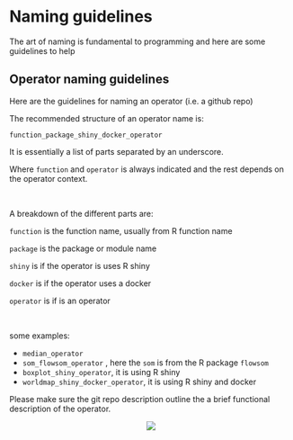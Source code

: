 # Naming guidelines

The art of naming is fundamental to programming and here are some guidelines to help

## Operator naming guidelines {-}

Here are the guidelines for naming an operator (i.e. a github repo)

The recommended structure of an operator name is:

`function_package_shiny_docker_operator`

It is essentially a list of parts separated by an underscore.

Where `function` and `operator` is always indicated and the rest depends on the operator context.

\

A breakdown of the different parts are:

`function` is the function name, usually from R function name

`package` is the package or module name

`shiny`  is if the operator is uses R shiny

`docker` is if the operator uses a docker

`operator` is if is an operator

\


some examples:

+    `median_operator`
+    `som_flowsom_operator` , here the `som` is from the R package `flowsom`
+    `boxplot_shiny_operator`, it is using R shiny
+    `worldmap_shiny_docker_operator`, it is using R shiny and docker

Please make sure the git repo description outline the a brief functional description of the operator.


<center>![](images/goldfish.png)</center>